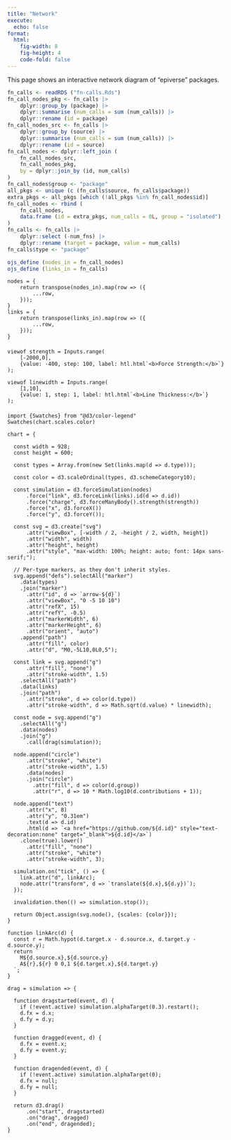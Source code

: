 ```yaml
---
title: "Network"
execute:
  echo: false
format:
  html:
    fig-width: 8
    fig-height: 4
    code-fold: false
---
```


This page shows an interactive network diagram of "epiverse" packages.

```r
fn_calls <- readRDS ("fn-calls.Rds")
fn_call_nodes_pkg <- fn_calls |>
    dplyr::group_by (package) |>
    dplyr::summarise (num_calls = sum (num_calls)) |>
    dplyr::rename (id = package)
fn_call_nodes_src <- fn_calls |>
    dplyr::group_by (source) |>
    dplyr::summarise (num_calls = sum (num_calls)) |>
    dplyr::rename (id = source)
fn_call_nodes <- dplyr::left_join (
    fn_call_nodes_src,
    fn_call_nodes_pkg,
    by = dplyr::join_by (id, num_calls)
)
fn_call_nodes$group <- "package"
all_pkgs <- unique (c (fn_calls$source, fn_calls$package))
extra_pkgs <- all_pkgs [which (!all_pkgs %in% fn_call_nodes$id)]
fn_call_nodes <- rbind (
    fn_call_nodes,
    data.frame (id = extra_pkgs, num_calls = 0L, group = "isolated")
)
fn_calls <- fn_calls |>
    dplyr::select (-num_fns) |>
    dplyr::rename (target = package, value = num_calls)
fn_calls$type <- "package"
```

```r
ojs_define (nodes_in = fn_call_nodes)
ojs_define (links_in = fn_calls)
```

```ojs
nodes = {
    return transpose(nodes_in).map(row => ({
        ...row,
    }));
}
links = {
    return transpose(links_in).map(row => ({
        ...row,
    }));
}
```


<div style="margin-top: 20px; margin-bottom: 20px;"></div>

```ojs
viewof strength = Inputs.range(
    [-2000,0],
    {value: -400, step: 100, label: htl.html`<b>Force Strength:</b>`}
);
```

```ojs
viewof linewidth = Inputs.range(
    [1,10],
    {value: 1, step: 1, label: htl.html`<b>Line Thickness:</b>`}
);
```

<div style="margin-top: 20px; margin-bottom: 20px;"></div>

```ojs
import {Swatches} from "@d3/color-legend"
Swatches(chart.scales.color)
```

```ojs
chart = {

  const width = 928;
  const height = 600;

  const types = Array.from(new Set(links.map(d => d.type)));

  const color = d3.scaleOrdinal(types, d3.schemeCategory10);

  const simulation = d3.forceSimulation(nodes)
      .force("link", d3.forceLink(links).id(d => d.id))
      .force("charge", d3.forceManyBody().strength(strength))
      .force("x", d3.forceX())
      .force("y", d3.forceY());

  const svg = d3.create("svg")
      .attr("viewBox", [-width / 2, -height / 2, width, height])
      .attr("width", width)
      .attr("height", height)
      .attr("style", "max-width: 100%; height: auto; font: 14px sans-serif;");

  // Per-type markers, as they don't inherit styles.
  svg.append("defs").selectAll("marker")
    .data(types)
    .join("marker")
      .attr("id", d => `arrow-${d}`)
      .attr("viewBox", "0 -5 10 10")
      .attr("refX", 15)
      .attr("refY", -0.5)
      .attr("markerWidth", 6)
      .attr("markerHeight", 6)
      .attr("orient", "auto")
    .append("path")
      .attr("fill", color)
      .attr("d", "M0,-5L10,0L0,5");

  const link = svg.append("g")
      .attr("fill", "none")
      .attr("stroke-width", 1.5)
    .selectAll("path")
    .data(links)
    .join("path")
      .attr("stroke", d => color(d.type))
      .attr("stroke-width", d => Math.sqrt(d.value) * linewidth);

  const node = svg.append("g")
    .selectAll("g")
    .data(nodes)
    .join("g")
      .call(drag(simulation));

  node.append("circle")
      .attr("stroke", "white")
      .attr("stroke-width", 1.5)
      .data(nodes)
      .join("circle")
        .attr("fill", d => color(d.group))
        .attr("r", d => 10 * Math.log10(d.contributions + 1));

  node.append("text")
      .attr("x", 8)
      .attr("y", "0.31em")
      .text(d => d.id)
      .html(d => `<a href="https://github.com/${d.id}" style="text-decoration:none" target="_blank">${d.id}</a>`)
    .clone(true).lower()
      .attr("fill", "none")
      .attr("stroke", "white")
      .attr("stroke-width", 3);

  simulation.on("tick", () => {
    link.attr("d", linkArc);
    node.attr("transform", d => `translate(${d.x},${d.y})`);
  });

  invalidation.then(() => simulation.stop());

  return Object.assign(svg.node(), {scales: {color}});
}
```

```ojs
function linkArc(d) {
  const r = Math.hypot(d.target.x - d.source.x, d.target.y - d.source.y);
  return `
    M${d.source.x},${d.source.y}
    A${r},${r} 0 0,1 ${d.target.x},${d.target.y}
  `;
}
```

```ojs
drag = simulation => {

  function dragstarted(event, d) {
    if (!event.active) simulation.alphaTarget(0.3).restart();
    d.fx = d.x;
    d.fy = d.y;
  }

  function dragged(event, d) {
    d.fx = event.x;
    d.fy = event.y;
  }

  function dragended(event, d) {
    if (!event.active) simulation.alphaTarget(0);
    d.fx = null;
    d.fy = null;
  }

  return d3.drag()
      .on("start", dragstarted)
      .on("drag", dragged)
      .on("end", dragended);
}
```
